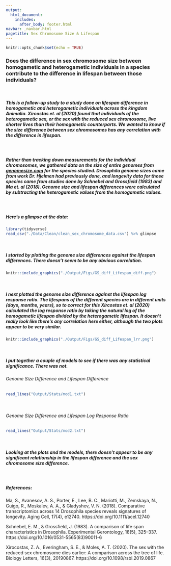 ```yaml
---
output: 
  html_document:
    includes:
      after_body: footer.html
navbar: _navbar.html
pagetitle: Sex Chromosome Size & Lifespan
---
```


```r
knitr::opts_chunk$set(echo = TRUE)
```

<body>

### **Does the difference in sex chromosome size between homogametic and heterogametic individuals in a species contribute to the difference in lifespan between those individuals?**

<br>

##### This is a follow-up study to a study done on lifespan difference in homogametic and heterogametic individuals across the kingdom Animalia. Xircostas et. al (2020) found that individuals of the heterogametic sex, or the sex with the reduced sex chromosome, live shorter lives than their homogametic counterparts. We wanted to know if the size difference between sex chromosomes has any correlation with the difference in lifespan. 

<br>

##### Rather than tracking down measurements for the individual chromosomes, we gathered data on the size of entire genomes from [genomesize.com](genomesize.com) for the species studied. *Drosophila* genome sizes came from work Dr. Hjelmen had previously done, and longevity data for those species came from studies done by Schnebel and Grossfield (1983) and Ma et. al (2018). Genome size and lifespan differences were calculated by subtracting the heterogametic values from the homogametic values.

<br>

##### Here's a glimpse at the data:
```r
library(tidyverse)
read_csv("./Data/Clean/clean_sex_chromosome_data.csv") %>% glimpse
```

<br>

##### I started by plotting the genome size differences against the lifespan differences. There doesn't seem to be any obvious correlation.

```r
knitr::include_graphics("./Output/Figs/GS_diff_Lifespan_diff.png")
```

<br>

##### I next plotted the genome size difference against the lifespan log response ratio. The lifespans of the different species are in different units (days, months, years), so to correct for this Xircostas et. al (2020) calculated the log response ratio by taking the natural log of the homogametic lifespan divided by the heterogametic lifespan. It doesn't really look like there's any correlation here either, although the two plots appear to be very similar.

```r
knitr::include_graphics("./Output/Figs/GS_diff_Lifespan_lrr.png")
```

<br>

##### I put together a couple of models to see if there was any statistical significance. There was not.

###### Genome Size Difference and Lifespan Difference
```r
read_lines("Output/Stats/mod1.txt")

```

<br>

###### Genome Size Difference and Lifespan Log Response Ratio
```r
read_lines("Output/Stats/mod2.txt")

```

<br>

##### Looking at the plots and the models, there doesn't appear to be any significant relationship in the lifespan difference and the sex chromosome size difference.

<br>

##### References:

Ma, S., Avanesov, A. S., Porter, E., Lee, B. C., Mariotti, M., Zemskaya, N., Guigo, R., Moskalev, A. A., & Gladyshev, V. N. (2018). Comparative transcriptomics across 14 Drosophila species reveals signatures of longevity. Aging Cell, 17(4), e12740. https://doi.org/10.1111/acel.12740

Schnebel, E. M., & Grossfield, J. (1983). A comparison of life span characteristics in Drosophila. Experimental Gerontology, 18(5), 325–337. https://doi.org/10.1016/0531-5565(83)90011-6

Xirocostas, Z. A., Everingham, S. E., & Moles, A. T. (2020). The sex with the reduced sex chromosome dies earlier: A comparison across the tree of life. Biology Letters, 16(3), 20190867. https://doi.org/10.1098/rsbl.2019.0867


<br><br><br><br><br><br><br><br><br>

</body>

</div>

